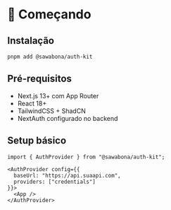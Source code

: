 # 🚀 Começando

## Instalação

```bash
pnpm add @sawabona/auth-kit
```

## Pré-requisitos

- Next.js 13+ com App Router
- React 18+
- TailwindCSS + ShadCN
- NextAuth configurado no backend

## Setup básico

```tsx
import { AuthProvider } from "@sawabona/auth-kit";

<AuthProvider config={{
  baseUrl: "https://api.suaapi.com",
  providers: ["credentials"]
}}>
  <App />
</AuthProvider>
```